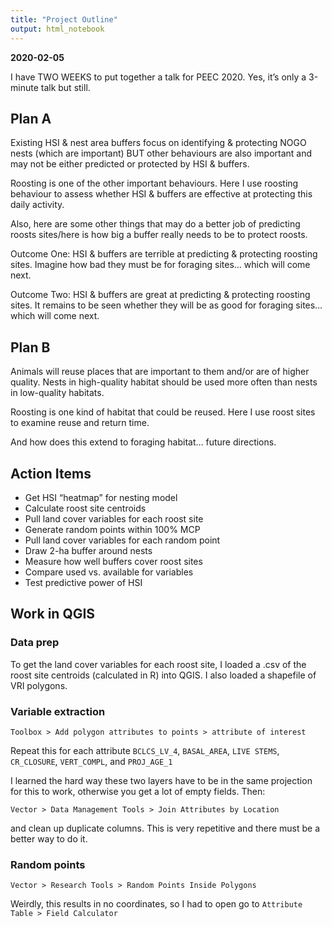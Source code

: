 ```yaml
---
title: "Project Outline"
output: html_notebook
---
```


**2020-02-05**

I have TWO WEEKS to put together a talk for PEEC 2020. Yes, it's only a 3-minute talk but still.

## Plan A

Existing HSI & nest area buffers focus on identifying & protecting NOGO nests (which are important) BUT other behaviours are also important and may not be either predicted or protected by HSI & buffers.

Roosting is one of the other important behaviours. Here I use roosting behaviour to assess whether HSI & buffers are effective at protecting this daily activity.

Also, here are some other things that may do a better job of predicting roosts sites/here is how big a buffer really needs to be to protect roosts.

Outcome One: HSI & buffers are terrible at predicting & protecting roosting sites. Imagine how bad they must be for foraging sites... which will come next.

Outcome Two: HSI & buffers are great at predicting & protecting roosting sites. It remains to be seen whether they will be as good for foraging sites... which will come next.

## Plan B

Animals will reuse places that are important to them and/or are of higher quality. Nests in high-quality habitat should be used more often than nests in low-quality habitats.

Roosting is one kind of habitat that could be reused. Here I use roost sites to examine reuse and return time.

And how does this extend to foraging habitat... future directions.

## Action Items

* Get HSI "heatmap" for nesting model
* Calculate roost site centroids
* Pull land cover variables for each roost site
* Generate random points within 100% MCP
* Pull land cover variables for each random point
* Draw 2-ha buffer around nests
* Measure how well buffers cover roost sites
* Compare used vs. available for variables
* Test predictive power of HSI

## Work in QGIS

### Data prep

To get the land cover variables for each roost site, I loaded a .csv of the roost site centroids (calculated in R) into QGIS. I also loaded a shapefile of VRI polygons.

### Variable extraction

`Toolbox > Add polygon attributes to points > attribute of interest`

Repeat this for each attribute `BCLCS_LV_4`, `BASAL_AREA`, `LIVE STEMS`, `CR_CLOSURE`, `VERT_COMPL`, and `PROJ_AGE_1`

I learned the hard way these two layers have to be in the same projection for this to work, otherwise you get a lot of empty fields. Then:

`Vector > Data Management Tools > Join Attributes by Location`

and clean up duplicate columns. This is very repetitive and there must be a better way to do it.

### Random points

`Vector > Research Tools > Random Points Inside Polygons`

Weirdly, this results in no coordinates, so I had to open go to
`Attribute Table > Field Calculator`
